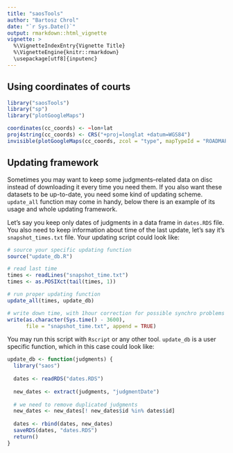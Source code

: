 ```yaml
---
title: "saosTools"
author: "Bartosz Chrol"
date: "`r Sys.Date()`"
output: rmarkdown::html_vignette
vignette: >
  %\VignetteIndexEntry{Vignette Title}
  %\VignetteEngine{knitr::rmarkdown}
  \usepackage[utf8]{inputenc}
---
```



## Using coordinates of courts
```r
library("saosTools")
library("sp")
library("plotGoogleMaps")

coordinates(cc_coords) <- ~lon+lat
proj4string(cc_coords) <- CRS("+proj=longlat +datum=WGS84")
invisible(plotGoogleMaps(cc_coords, zcol = "type", mapTypeId = "ROADMAP", legend = TRUE))
```


## Updating framework

Sometimes you may want to keep some judgments--related data on disc instead of downloading it every time you need them. If you also want these datasets to be up-to-date, you need some kind of updating scheme. `update_all` function may come in handy, below there is an example of its usage and whole updating framework.

Let's say you keep only dates of judgments in a data frame in `dates.RDS` file. You also need to keep information about time of the last update, let's say it's `snapshot_times.txt` file. Your updating script could look like:

```r
# source your specific updating function
source("update_db.R")

# read last time
times <- readLines("snapshot_time.txt")
times <- as.POSIXct(tail(times, 1))

# run proper updating function
update_all(times, update_db)

# write down time, with 1hour correction for possible synchro problems
write(as.character(Sys.time() - 3600), 
      file = "snapshot_time.txt", append = TRUE)
```

You may run this script with `Rscript` or any other tool.
`update_db` is a user specific function, which in this case could look like:

```r
update_db <- function(judgments) {
  library("saos")
  
  dates <- readRDS("dates.RDS")
  
  new_dates <- extract(judgments, "judgmentDate")
  
  # we need to remove duplicated judgments
  new_dates <- new_dates[! new_dates$id %in% dates$id]
  
  dates <- rbind(dates, new_dates)
  saveRDS(dates, "dates.RDS")
  return()
}
```

